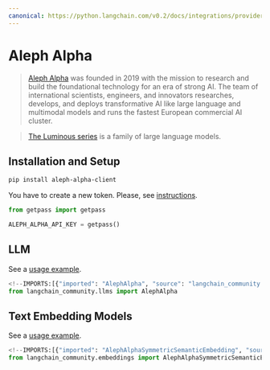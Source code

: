```yaml
---
canonical: https://python.langchain.com/v0.2/docs/integrations/providers/aleph_alpha/
---
```


# Aleph Alpha

>[Aleph Alpha](https://docs.aleph-alpha.com/) was founded in 2019 with the mission to research and build the foundational technology for an era of strong AI. The team of international scientists, engineers, and innovators researches, develops, and deploys transformative AI like large language and multimodal models and runs the fastest European commercial AI cluster.

>[The Luminous series](https://docs.aleph-alpha.com/docs/introduction/luminous/) is a family of large language models.

## Installation and Setup

```bash
pip install aleph-alpha-client
```

You have to create a new token. Please, see [instructions](https://docs.aleph-alpha.com/docs/account/#create-a-new-token).

```python
from getpass import getpass

ALEPH_ALPHA_API_KEY = getpass()
```


## LLM

See a [usage example](/docs/integrations/llms/aleph_alpha).

```python
<!--IMPORTS:[{"imported": "AlephAlpha", "source": "langchain_community.llms", "docs": "https://api.python.langchain.com/en/latest/llms/langchain_community.llms.aleph_alpha.AlephAlpha.html", "title": "Aleph Alpha"}]-->
from langchain_community.llms import AlephAlpha
```

## Text Embedding Models

See a [usage example](/docs/integrations/text_embedding/aleph_alpha).

```python
<!--IMPORTS:[{"imported": "AlephAlphaSymmetricSemanticEmbedding", "source": "langchain_community.embeddings", "docs": "https://api.python.langchain.com/en/latest/embeddings/langchain_community.embeddings.aleph_alpha.AlephAlphaSymmetricSemanticEmbedding.html", "title": "Aleph Alpha"}, {"imported": "AlephAlphaAsymmetricSemanticEmbedding", "source": "langchain_community.embeddings", "docs": "https://api.python.langchain.com/en/latest/embeddings/langchain_community.embeddings.aleph_alpha.AlephAlphaAsymmetricSemanticEmbedding.html", "title": "Aleph Alpha"}]-->
from langchain_community.embeddings import AlephAlphaSymmetricSemanticEmbedding, AlephAlphaAsymmetricSemanticEmbedding
```